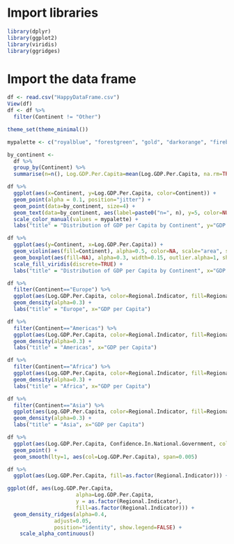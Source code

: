 # Import libraries
```r
library(dplyr)
library(ggplot2)
library(viridis)
library(ggridges)
```

# Import the data frame
```r
df <- read.csv("HappyDataFrame.csv")
View(df)
df <- df %>%
  filter(Continent != "Other")
```

```r
theme_set(theme_minimal())

mypalette <- c("royalblue", "forestgreen", "gold", "darkorange", "firebrick")
```

```r
by_continent <-
  df %>%
  group_by(Continent) %>%
  summarise(n=n(), Log.GDP.Per.Capita=mean(Log.GDP.Per.Capita, na.rm=TRUE))

df %>%
  ggplot(aes(x=Continent, y=Log.GDP.Per.Capita, color=Continent)) +
  geom_point(alpha = 0.1, position="jitter") +
  geom_point(data=by_continent, size=4) +
  geom_text(data=by_continent, aes(label=paste0("n=", n), y=5, color=NULL)) +
  scale_color_manual(values = mypalette) +
  labs("title" = "Distribution of GDP per Capita by Continent", y="GDP per Capita")
```

```r
df %>%
  ggplot(aes(y=Continent, x=Log.GDP.Per.Capita)) +
  geom_violin(aes(fill=Continent), alpha=0.5, color=NA, scale="area", show.legend=FALSE) + 
  geom_boxplot(aes(fill=NA), alpha=0.3, width=0.15, outlier.alpha=1, show.legend=FALSE) +
  scale_fill_viridis(discrete=TRUE) +
  labs("title" = "Distribution of GDP per Capita by Continent", x="GDP per Capita")
```
```r
df %>%
  filter(Continent=="Europe") %>%
  ggplot(aes(Log.GDP.Per.Capita, color=Regional.Indicator, fill=Regional.Indicator)) +
  geom_density(alpha=0.3) +
  labs("title" = "Europe", x="GDP per Capita")
```

```r
df %>%
  filter(Continent=="Americas") %>%
  ggplot(aes(Log.GDP.Per.Capita, color=Regional.Indicator, fill=Regional.Indicator)) +
  geom_density(alpha=0.3) +
  labs("title" = "Americas", x="GDP per Capita")
```

```r
df %>%
  filter(Continent=="Africa") %>%
  ggplot(aes(Log.GDP.Per.Capita, color=Regional.Indicator, fill=Regional.Indicator)) +
  geom_density(alpha=0.3) +
  labs("title" = "Africa", x="GDP per Capita")
```

```r
df %>%
  filter(Continent=="Asia") %>%
  ggplot(aes(Log.GDP.Per.Capita, color=Regional.Indicator, fill=Regional.Indicator)) +
  geom_density(alpha=0.3) +
  labs("title" = "Asia", x="GDP per Capita")
```
```r
df %>%
  ggplot(aes(Log.GDP.Per.Capita, Confidence.In.National.Government, color=Log.GDP.Per.Capita)) +
  geom_point() + 
  geom_smooth(lty=1, aes(col=Log.GDP.Per.Capita), span=0.005)
```

```r
df %>%
  ggplot(aes(Log.GDP.Per.Capita, fill=as.factor(Regional.Indicator))) + geom_histogram(col="white")
```

```r
ggplot(df, aes(Log.GDP.Per.Capita, 
                      alpha=Log.GDP.Per.Capita, 
                      y = as.factor(Regional.Indicator),
                      fill=as.factor(Regional.Indicator))) +
  geom_density_ridges(alpha=0.4, 
               adjust=0.05, 
               position="identity", show.legend=FALSE) +
    scale_alpha_continuous()
```